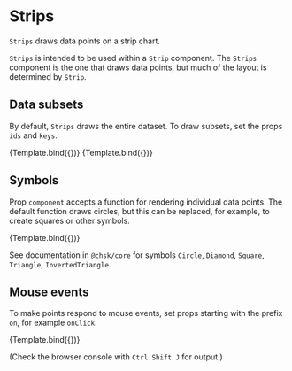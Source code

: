
# Strips

<Meta title="Addons/Band/Strips" />

`Strips` draws data points on a strip chart.

`Strips` is intended to be used within a `Strip` component. The `Strips` component is the one that draws data points, but much of the layout is determined by `Strip`.

<ArgsTable of={Strips} />

## Data subsets

By default, `Strips` draws the entire dataset. To draw subsets, set the props `ids` and `keys`.

<Canvas>
    <Story
        name="selected ids"
        args={{
            ids: ['alpha'],
            symbolStyle: { strokeWidth: 1, stroke: '#222222' },
        }}
        component={Strips}
        decorators={[ChartStripHorizontalDecorator]}
    >
        {Template.bind({})}
    </Story>
    <Story
        name="selected keys"
        args={{
            keys: ['x'],
            symbolStyle: { strokeWidth: 1, stroke: '#222222' },
        }}
        component={Strips}
        decorators={[ChartStripHorizontalDecorator]}
    >
        {Template.bind({})}
    </Story>
</Canvas>

## Symbols

Prop `component` accepts a function for rendering individual data points. The default function draws circles, but this can be replaced, for example, to create squares or other symbols.

<Canvas>
    <Story
        name="symbols"
        args={{
            component: Square,
            symbolStyle: { strokeWidth: 1, stroke: '#222222' },
        }}
        component={Strips}
        decorators={[ChartStripHorizontalDecorator]}
    >
        {Template.bind({})}
    </Story>
</Canvas>

See documentation in `@chsk/core` for symbols `Circle`, `Diamond`, `Square`, `Triangle`, `InvertedTriangle`.

## Mouse events

To make points respond to mouse events, set props starting with the prefix `on`, for example `onClick`.

<Canvas>
    <Story
        name="mouse click"
        args={{ onClick: onStripsClick }}
        component={Strips}
        decorators={[ChartStripHorizontalDecorator]}
    >
        {Template.bind({})}
    </Story>
</Canvas>

(Check the browser console with `Ctrl Shift J` for output.)
